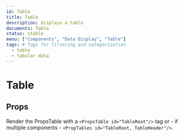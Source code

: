 ```yaml
---
id: Table
title: Table
description: displays a table
documents: Table
status: stable
menu: ["Components", "Data Display", "Table"]
tags: # Tags for filtering and categorization
  - table
  - tabular data
---
```


# Table

## Props

Render the PropsTable with a `<PropsTable id="TableRoot"/>` tag or - if multiple components - `<PropTables id="TableRoot, TableHeader"/>`.

<PropTables ids="TableRoot, TableHeader, TableColumnHeader, TableRow, TableBody, TableCell, TableFooter" />
